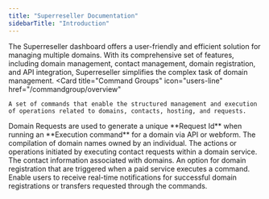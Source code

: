 ```yaml
---
title: "Superreseller Documentation"
sidebarTitle: "Introduction"
---
```


The Superreseller dashboard offers a user-friendly and efficient solution for managing multiple domains. With its comprehensive set of features, including domain management, contact management, domain registration, and API integration, Superreseller simplifies the complex task of domain management.
<CardGroup cols={2}>
  <Card
    title="Command Groups"
    icon="users-line"
    href="/commandgroup/overview"
  >
    A set of commands that enable the structured management and execution of operations related to domains, contacts, hosting, and requests. 
  </Card>
  <Card title="Domain Requests" icon="book-atlas" href="/domainrequests/overview">
    Domain Requests are used to generate a unique **Request Id** when running an **Execution command** for a domain via API or webform.
  </Card>
  <Card title="Domain Portfolio" icon="book-open-cover" href="/domainportfolio/overview">
    The compilation of domain names owned by an individual.
  </Card>
  <Card
    title="Contact Requests"
    icon="folder-user"
    href="/contactrequests/overview"
  >
    The actions or operations initiated by executing contact requests within a domain service.
  </Card>
  <Card
    title="Contact Portfolio"
    icon="address-book"
    href="/contactportfolio/overview"
  >
    The contact information associated with domains.
  </Card>
  <Card
    title="Service Orders"
    icon="file-invoice"
    href="/serviceorders/overview"
  >
    An option for domain registration that are triggered when a paid service executes a command.
  </Card>
  <Card
    title="Webhook"
    icon="webhook"
    href="/webhooks/overview"
  >
    Enable users to receive real-time notifications for successful domain registrations or transfers requested through the commands.
  </Card>
</CardGroup>